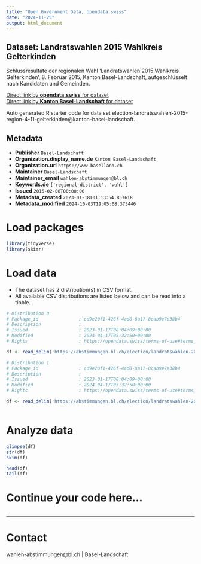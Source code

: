 ```yaml
---
title: "Open Government Data, opendata.swiss"
date: "2024-11-25"
output: html_document
---
```


## Dataset: Landratswahlen 2015 Wahlkreis Gelterkinden

Schlussresultate der regionalen Wahl 'Landratswahlen 2015 Wahlkreis Gelterkinden', 8. Februar 2015, Kanton Basel-Landschaft, aufgeschlüsselt nach Kandidaten und Gemeinden.

[Direct link by **opendata.swiss** for dataset](https://opendata.swiss/de/dataset/landratswahlen-2015-wahlkreis-gelterkinden)<br>
[Direct link by **Kanton Basel-Landschaft** for dataset](https://abstimmungen.bl.ch/election/landratswahlen-2015-region-4-11-gelterkinden/data)

Auto generated R starter code for data set election-landratswahlen-2015-region-4-11-gelterkinden@kanton-basel-landschaft.

## Metadata

- **Publisher** `Basel-Landschaft`
- **Organization.display_name.de** `Kanton Basel-Landschaft`
- **Organization.url** `https://www.baselland.ch`
- **Maintainer** `Basel-Landschaft`
- **Maintainer_email** `wahlen-abstimmungen@bl.ch`
- **Keywords.de** `['regional-district', 'wahl']`
- **Issued** `2015-02-08T00:00:00`
- **Metadata_created** `2023-01-18T01:13:54.857618`
- **Metadata_modified** `2024-10-03T19:05:08.373446`


# Load packages

```r

library(tidyverse)
library(skimr)

```

# Load data

-   The dataset has 2 distribution(s) in CSV format.
-   All available CSV distributions are listed below and can be read into a tibble.

```r

# Distribution 0
# Package_id               : cd9e20f1-426f-4ad8-8a17-8cab9e7e38b4
# Description              : 
# Issued                   : 2023-01-17T08:04:09+00:00
# Modified                 : 2024-04-17T05:32:50+00:00
# Rights                   : https://opendata.swiss/terms-of-use#terms_by

df <- read_delim('https://abstimmungen.bl.ch/election/landratswahlen-2015-region-4-11-gelterkinden/data-parties-csv')

# Distribution 1
# Package_id               : cd9e20f1-426f-4ad8-8a17-8cab9e7e38b4
# Description              : 
# Issued                   : 2023-01-17T08:04:09+00:00
# Modified                 : 2024-04-17T05:32:50+00:00
# Rights                   : https://opendata.swiss/terms-of-use#terms_by

df <- read_delim('https://abstimmungen.bl.ch/election/landratswahlen-2015-region-4-11-gelterkinden/data-csv')



```

# Analyze data

```r

glimpse(df)
str(df)
skim(df)

head(df)
tail(df)

```

# Continue your code here...

```r

```

------------------------------------------------------------------------

# Contact

wahlen-abstimmungen@bl.ch | Basel-Landschaft
